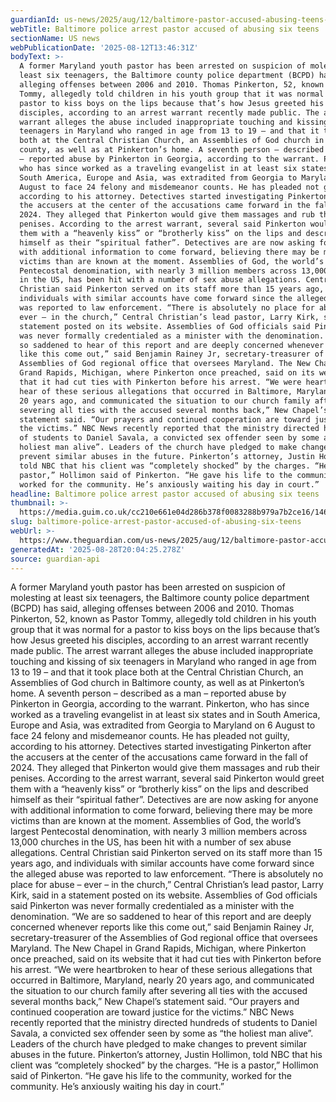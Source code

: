 ```yaml
---
guardianId: us-news/2025/aug/12/baltimore-pastor-accused-abusing-teens-arrested
webTitle: Baltimore police arrest pastor accused of abusing six teens
sectionName: US news
webPublicationDate: '2025-08-12T13:46:31Z'
bodyText: >-
  A former Maryland youth pastor has been arrested on suspicion of molesting at
  least six teenagers, the Baltimore county police department (BCPD) has said,
  alleging offenses between 2006 and 2010. Thomas Pinkerton, 52, known as Pastor
  Tommy, allegedly told children in his youth group that it was normal for a
  pastor to kiss boys on the lips because that’s how Jesus greeted his
  disciples, according to an arrest warrant recently made public. The arrest
  warrant alleges the abuse included inappropriate touching and kissing of six
  teenagers in Maryland who ranged in age from 13 to 19 – and that it took place
  both at the Central Christian Church, an Assemblies of God church in Baltimore
  county, as well as at Pinkerton’s home. A seventh person – described as a man
  – reported abuse by Pinkerton in Georgia, according to the warrant. Pinkerton,
  who has since worked as a traveling evangelist in at least six states and in
  South America, Europe and Asia, was extradited from Georgia to Maryland on 6
  August to face 24 felony and misdemeanor counts. He has pleaded not guilty,
  according to his attorney. Detectives started investigating Pinkerton after
  the accusers at the center of the accusations came forward in the fall of
  2024. They alleged that Pinkerton would give them massages and rub their
  penises. According to the arrest warrant, several said Pinkerton would greet
  them with a “heavenly kiss” or “brotherly kiss” on the lips and described
  himself as their “spiritual father”. Detectives are are now asking for anyone
  with additional information to come forward, believing there may be more
  victims than are known at the moment. Assemblies of God, the world’s largest
  Pentecostal denomination, with nearly 3 million members across 13,000 churches
  in the US, has been hit with a number of sex abuse allegations. Central
  Christian said Pinkerton served on its staff more than 15 years ago, and
  individuals with similar accounts have come forward since the alleged abuse
  was reported to law enforcement. “There is absolutely no place for abuse –
  ever – in the church,” Central Christian’s lead pastor, Larry Kirk, said in a
  statement posted on its website. Assemblies of God officials said Pinkerton
  was never formally credentialed as a minister with the denomination. “We are
  so saddened to hear of this report and are deeply concerned whenever reports
  like this come out,” said Benjamin Rainey Jr, secretary-treasurer of the
  Assemblies of God regional office that oversees Maryland. The New Chapel in
  Grand Rapids, Michigan, where Pinkerton once preached, said on its website
  that it had cut ties with Pinkerton before his arrest. “We were heartbroken to
  hear of these serious allegations that occurred in Baltimore, Maryland, nearly
  20 years ago, and communicated the situation to our church family after
  severing all ties with the accused several months back,” New Chapel’s
  statement said. “Our prayers and continued cooperation are toward justice for
  the victims.” NBC News recently reported that the ministry directed hundreds
  of students to Daniel Savala, a convicted sex offender seen by some as “the
  holiest man alive”. Leaders of the church have pledged to make changes to
  prevent similar abuses in the future. Pinkerton’s attorney, Justin Hollimon,
  told NBC that his client was “completely shocked” by the charges. “He is a
  pastor,” Hollimon said of Pinkerton. “He gave his life to the community,
  worked for the community. He’s anxiously waiting his day in court.”
headline: Baltimore police arrest pastor accused of abusing six teens
thumbnail: >-
  https://media.guim.co.uk/cc210e661e04d286b378f0083288b979a7b2ce16/146_0_1815_1452/500.jpg
slug: baltimore-police-arrest-pastor-accused-of-abusing-six-teens
webUrl: >-
  https://www.theguardian.com/us-news/2025/aug/12/baltimore-pastor-accused-abusing-teens-arrested
generatedAt: '2025-08-28T20:04:25.278Z'
source: guardian-api
---
```

A former Maryland youth pastor has been arrested on suspicion of molesting at least six teenagers, the Baltimore county police department (BCPD) has said, alleging offenses between 2006 and 2010. Thomas Pinkerton, 52, known as Pastor Tommy, allegedly told children in his youth group that it was normal for a pastor to kiss boys on the lips because that’s how Jesus greeted his disciples, according to an arrest warrant recently made public. The arrest warrant alleges the abuse included inappropriate touching and kissing of six teenagers in Maryland who ranged in age from 13 to 19 – and that it took place both at the Central Christian Church, an Assemblies of God church in Baltimore county, as well as at Pinkerton’s home. A seventh person – described as a man – reported abuse by Pinkerton in Georgia, according to the warrant. Pinkerton, who has since worked as a traveling evangelist in at least six states and in South America, Europe and Asia, was extradited from Georgia to Maryland on 6 August to face 24 felony and misdemeanor counts. He has pleaded not guilty, according to his attorney. Detectives started investigating Pinkerton after the accusers at the center of the accusations came forward in the fall of 2024. They alleged that Pinkerton would give them massages and rub their penises. According to the arrest warrant, several said Pinkerton would greet them with a “heavenly kiss” or “brotherly kiss” on the lips and described himself as their “spiritual father”. Detectives are are now asking for anyone with additional information to come forward, believing there may be more victims than are known at the moment. Assemblies of God, the world’s largest Pentecostal denomination, with nearly 3 million members across 13,000 churches in the US, has been hit with a number of sex abuse allegations. Central Christian said Pinkerton served on its staff more than 15 years ago, and individuals with similar accounts have come forward since the alleged abuse was reported to law enforcement. “There is absolutely no place for abuse – ever – in the church,” Central Christian’s lead pastor, Larry Kirk, said in a statement posted on its website. Assemblies of God officials said Pinkerton was never formally credentialed as a minister with the denomination. “We are so saddened to hear of this report and are deeply concerned whenever reports like this come out,” said Benjamin Rainey Jr, secretary-treasurer of the Assemblies of God regional office that oversees Maryland. The New Chapel in Grand Rapids, Michigan, where Pinkerton once preached, said on its website that it had cut ties with Pinkerton before his arrest. “We were heartbroken to hear of these serious allegations that occurred in Baltimore, Maryland, nearly 20 years ago, and communicated the situation to our church family after severing all ties with the accused several months back,” New Chapel’s statement said. “Our prayers and continued cooperation are toward justice for the victims.” NBC News recently reported that the ministry directed hundreds of students to Daniel Savala, a convicted sex offender seen by some as “the holiest man alive”. Leaders of the church have pledged to make changes to prevent similar abuses in the future. Pinkerton’s attorney, Justin Hollimon, told NBC that his client was “completely shocked” by the charges. “He is a pastor,” Hollimon said of Pinkerton. “He gave his life to the community, worked for the community. He’s anxiously waiting his day in court.”
